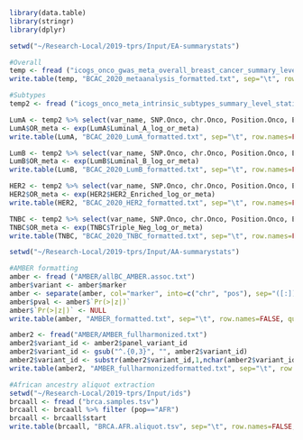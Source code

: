 ```r
library(data.table)
library(stringr)
library(dplyr)

setwd("~/Research-Local/2019-tprs/Input/EA-summarystats")

#Overall
temp <- fread ("icogs_onco_gwas_meta_overall_breast_cancer_summary_level_statistics.txt", select=c(1,24,25,26,40,41,42,43,44,45,46,47))
write.table(temp, "BCAC_2020_metaanalysis_formatted.txt", sep="\t", row.names=FALSE, quote=FALSE)

#Subtypes
temp2 <- fread ("icogs_onco_meta_intrinsic_subtypes_summary_level_statistics.txt", select=c(1,21,22,23,40,41,42,43,44,45,46,47,48,49,50,51,52,53))

LumA <- temp2 %>% select(var_name, SNP.Onco, chr.Onco, Position.Onco, Effect.Meta, Baseline.Meta, Luminal_A_log_or_meta, Luminal_A_se_meta)
LumA$OR_meta <- exp(LumA$Luminal_A_log_or_meta)
write.table(LumA, "BCAC_2020_LumA_formatted.txt", sep="\t", row.names=FALSE, quote=FALSE)

LumB <- temp2 %>% select(var_name, SNP.Onco, chr.Onco, Position.Onco, Effect.Meta, Baseline.Meta, Luminal_B_log_or_meta, Luminal_B_se_meta)
LumB$OR_meta <- exp(LumB$Luminal_B_log_or_meta)
write.table(LumB, "BCAC_2020_LumB_formatted.txt", sep="\t", row.names=FALSE, quote=FALSE)

HER2 <- temp2 %>% select(var_name, SNP.Onco, chr.Onco, Position.Onco, Effect.Meta, Baseline.Meta, HER2_Enriched_log_or_meta, HER2_Enriched_se_meta)
HER2$OR_meta <- exp(HER2$HER2_Enriched_log_or_meta)
write.table(HER2, "BCAC_2020_HER2_formatted.txt", sep="\t", row.names=FALSE, quote=FALSE)

TNBC <- temp2 %>% select(var_name, SNP.Onco, chr.Onco, Position.Onco, Effect.Meta, Baseline.Meta, Triple_Neg_log_or_meta, Triple_Neg_se_meta)
TNBC$OR_meta <- exp(TNBC$Triple_Neg_log_or_meta)
write.table(TNBC, "BCAC_2020_TNBC_formatted.txt", sep="\t", row.names=FALSE, quote=FALSE)

setwd("~/Research-Local/2019-tprs/Input/AA-summarystats")

#AMBER formatting
amber <- fread ("AMBER/allBC_AMBER.assoc.txt")
amber$variant <- amber$marker
amber <- separate(amber, col="marker", into=c("chr", "pos"), sep="([:])")
amber$pval <- amber$`Pr(>|z|)`
amber$`Pr(>|z|)` <- NULL
write.table(amber, "AMBER_formatted.txt", sep="\t", row.names=FALSE, quote=FALSE)

amber2 <- fread("AMBER/AMBER_fullharmonized.txt")
amber2$variant_id <- amber2$panel_variant_id
amber2$variant_id <- gsub("^.{0,3}", "", amber2$variant_id)
amber2$variant_id <- substr(amber2$variant_id,1,nchar(amber2$variant_id)-4)
write.table(amber2, "AMBER_fullharmonizedformatted.txt", sep="\t", row.names=FALSE, quote=FALSE)

#African ancestry aliquot extraction
setwd("~/Research-Local/2019-tprs/Input/ids")
brcaall <- fread ("brca.samples.tsv")
brcaall <- brcaall %>% filter (pop=="AFR")
brcaall <- brcaall$start
write.table(brcaall, "BRCA.AFR.aliquot.tsv", sep="\t", row.names=FALSE, col.names=FALSE, quote=FALSE)
```